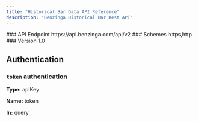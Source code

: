 ```yaml
---
title: "Historical Bar Data API Reference"
description: "Benzinga Historical Bar Rest API"
---
```


<Info>
### API Endpoint
https://api.benzinga.com/api/v2
### Schemes
https,http
### Version
1.0
</Info>

## Authentication 

### `token` authentication

**Type:** apiKey

**Name:** token

**In:** query

